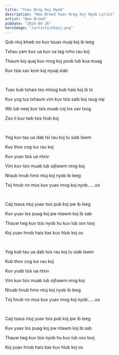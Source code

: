 ```yaml
---
title: "Yuav Nrog Koj Nyob"
description: "New Breed Yuav Nrog Koj Nyob Lyrics"
artist: "New Breed"
pubDate: "2024-04-26"
heroImage: "/artists/nkauj.png"
---
```


Qub ntuj khwb no kuv tsuas muaj koj ib leeg

Txhau yam kuv ua kuv ua tag nrho rau koj

Thaum koj quaj kuv nrog koj poob lub kua muag

Kuv tsia xav kom koj nyuaj siab

<br />

Tuav kub txhais tes mloog kub hais koj ib lo

Kuv yog tus txhaum vim kuv tsis saib koj raug nqi

Wb lub neej kuv tsis muab coj los xav txog

Zoo li kuv twb tsis hlub koj

<br />

Yog kuv tau ua dab tsi rau koj tu siab lawm

Kuv thov cog lus rau koj

Kuv yuav tsis ua ntxiv

Vim kuv tsis muab lub sijhawm nrog koj

Nraub hnub hmo ntuj koj nyob ib leeg

Txij hnub no mus kuv yuav nrog koj nyob……os

<br />

Caij tsaus ntuj yuav tsis pub koj pw ib leeg

Kuv yuav los puag koj pw ntawm koj ib sab

Thauw twg kuv tsis nyob hu kuv lub xov tooj

Koj yuav hnob hais tias kuv hlub koj os

<br />

Yog kub tau ua dab tsis rau koj tu siab lawm

Kub thov cog lus rau koj

Kuv yuab tsis ua ntxiv

Vim kuv tsis muab lub sijhawm nrog koj

Nruab hnub hmo ntuj koj nyob ib leeg

Txij hnub no mus kuv yuav nrog koj nyob……os

<br />

Caij tsaus ntuj yuav tsis pub koj pw ib leeg

Kuv yuav los puag koj pw ntawm koj ib sab

Thauw twg kuv tsis nyob hu kuv lub xov tooj

Koj yuav hnob hais tias kuv hlub koj os
